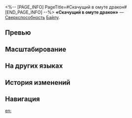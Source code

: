 <%-- [PAGE_INFO]
PageTitle=#Скачущий в омуте дракон#
[END_PAGE_INFO] --%>
{{Навык Инфобокс
|Название         = Скачущий в омуте дракон
|Изображение      = Навык Скачущий в омуте дракон.png
|Персонаж         = Байлу
|Тип              = Сверхспособность
|Тэг              = Восстановление
|УронСтойк        = 
|ЭнергияГен       = 5
|Энергия          = 100
|Длительность     = 
|Описание         = Восстанавливает всем союзникам НР, равное {{Цвет|Выделенный|9%—14,4%}} от макс. НР Байлу плюс {{Цвет|Выделенный|90—400,5}} НР.<br />Байлу накладывает статус Бодрость на союзников, которые ещё не имеют этого статуса. Она также увеличивает длительность статуса Бодрость тех союзников, которые уже имеют этот статус, на 1 ход.<br />Статус Бодрость длится 2 хода. Этот эффект не может складываться.
|Свойство1        = 
|Масштабирование1 = 
}}
'''«Скачущий в омуте дракон»''' — [[Сверхспособность]] [[Байлу]].

==Превью==
{{Превью
|Файл = Скачущий в омуте дракон Превью
}}

==Масштабирование==
{{Масштабирование навыка|тип=Сверхспособность
|9%;9.56%;10.13%;10.69%;11.25%;11.7%;12.15%;12.6%;13.05%;13.5%;13.95%;14.4%;14.85%;15.3%;15.75%
|9000%;14400%;18450%;22500%;25200%;27900%;29925%;31950%;33975%;36000%;38025%;40050%;42075%;44100%;46125%
}}

==На других языках==
{{На других языках
|en   = Felicitous Thunderleap
|zhs  = 匏蛟跃渊先雷音
|zht  = 匏蛟躍淵先雷音
|ja   = {{Rubi|雷鳴|らいめい}}{{Rubi|率|ひき}}いる{{Rubi|躍渊|やくえん}}の{{Rubi|蛟龍|こうりゅう}}
|ko   = 천둥이 알리는 교룡의 도약
|es   = Salto del dragón del marjal
|fr   = Foudroyés par la félicité
|ru   = Скачущий в омуте дракон
|th   = Felicitous Thunderleap
|vi   = Rồng Vượt Vực Sâu
|de   = Sprung des Sumpfdrachen
|id   = Felicitous Thunderleap
|pt   = Trovão Oportuno
}}

==История изменений==
{{История изменений|3.5}}

==Навигация==
{{Навык Навбокс|Байлу}}

[[en:]]